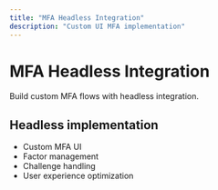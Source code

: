 ```yaml
---
title: "MFA Headless Integration"
description: "Custom UI MFA implementation"
---
```


# MFA Headless Integration

Build custom MFA flows with headless integration.

## Headless implementation

- Custom MFA UI
- Factor management
- Challenge handling
- User experience optimization
